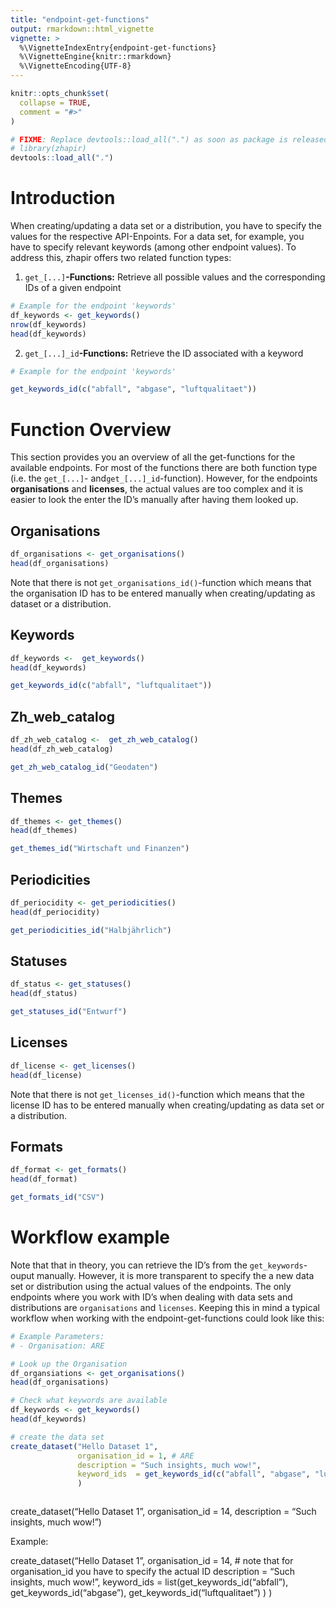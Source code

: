 ```yaml
---
title: "endpoint-get-functions"
output: rmarkdown::html_vignette
vignette: >
  %\VignetteIndexEntry{endpoint-get-functions}
  %\VignetteEngine{knitr::rmarkdown}
  %\VignetteEncoding{UTF-8}
---
```


```r
knitr::opts_chunk$set(
  collapse = TRUE,
  comment = "#>"
)
```

```r
# FIXME: Replace devtools::load_all(".") as soon as package is released
# library(zhapir)
devtools::load_all(".")

```

# Introduction

When creating/updating a data set or a distribution, you have to specify the values for the respective API-Enpoints. For a data set, for example, you have to specify relevant keywords (among other endpoint values). To address this, zhapir offers two related function types:

1.  `get_[...]`**-Functions:** Retrieve all possible values and the corresponding IDs of a given endpoint

```r
# Example for the endpoint 'keywords'
df_keywords <- get_keywords()
nrow(df_keywords)
head(df_keywords)
```

2.  `get_[...]_id`**-Functions:** Retrieve the ID associated with a keyword

```r
# Example for the endpoint 'keywords'

get_keywords_id(c("abfall", "abgase", "luftqualitaet"))
```

# Function Overview

This section provides you an overview of all the get-functions for the available endpoints. For most of the functions there are both function type (i.e. the `get_[...]`- and`get_[...]_id`-function). However, for the endpoints **organisations** and **licenses**, the actual values are too complex and it is easier to look the enter the ID's manually after having them looked up.

## Organisations

```r
df_organisations <- get_organisations()
head(df_organisations)
```

Note that there is not `get_organisations_id()`-function which means that the organisation ID has to be entered manually when creating/updating as dataset or a distribution.

## Keywords

```r
df_keywords <-  get_keywords()
head(df_keywords)
```

```r
get_keywords_id(c("abfall", "luftqualitaet"))
```

## Zh_web_catalog

```r

df_zh_web_catalog <-  get_zh_web_catalog()
head(df_zh_web_catalog)

```

```r
get_zh_web_catalog_id("Geodaten")
```

## Themes

```r
df_themes <- get_themes()
head(df_themes)
```

```r
get_themes_id("Wirtschaft und Finanzen")
```

## Periodicities

```r
df_periocidity <- get_periodicities()
head(df_periocidity)
```

```r
get_periodicities_id("Halbjährlich")
```

## Statuses

```r

df_status <- get_statuses()
head(df_status)

```

```r
get_statuses_id("Entwurf")
```

## Licenses

```r
df_license <- get_licenses()
head(df_license)
```

Note that there is not `get_licenses_id()`-function which means that the license ID has to be entered manually when creating/updating as data set or a distribution.

## Formats

```r
df_format <- get_formats()
head(df_format)
```

```r
get_formats_id("CSV")
```

# Workflow example

Note that that in theory, you can retrieve the ID's from the `get_keywords`-ouput manually. However, it is more transparent to specify the a new data set or distribution using the actual values of the endpoints. The only endpoints where you work with ID's when dealing with data sets and distributions are `organisations` and `licenses`. Keeping this in mind a typical workflow when working with the endpoint-get-functions could look like this:

```r
# Example Parameters:
# - Organisation: ARE

# Look up the Organisation
df_organsiations <- get_organisations()
head(df_organisations)

# Check what keywords are available
df_keywords <- get_keywords()
head(df_keywords)

# create the data set 
create_dataset("Hello Dataset 1",
               organisation_id = 1, # ARE
               description = "Such insights, much wow!",
               keyword_ids  = get_keywords_id(c("abfall", "abgase", "luftqualitaet"))
               )



```

create_dataset("Hello Dataset 1", organisation_id = 14, description = "Such insights, much wow!")

Example:

create_dataset("Hello Dataset 1", organisation_id = 14, \# note that for organisation_id you have to specify the actual ID description = "Such insights, much wow!", keyword_ids = list(get_keywords_id("abfall"), get_keywords_id("abgase"), get_keywords_id("luftqualitaet") ) )
